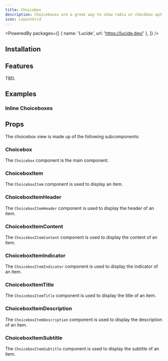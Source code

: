 ```yaml
---
title: Choicebox
description: Choiceboxes are a great way to show radio or checkbox options with a card style.
icon: LayoutGrid
---
```


<PoweredBy packages={[
  { name: 'Lucide', url: 'https://lucide.dev/' },
]} />

<Preview path="choicebox" />

## Installation

<Installer packageName="choicebox" />

## Features

TBD.

## Examples

### Inline Choiceboxes

<Preview path="choicebox-inline" />

## Props

The choicebox view is made up of the following subcomponents:

### Choicebox

The `Choicebox` component is the main component.

<AutoTypeTable path="node_modules/@repo/choicebox/index.tsx" name="ChoiceboxProps" />

### ChoiceboxItem

The `ChoiceboxItem` component is used to display an item.

<AutoTypeTable path="node_modules/@repo/choicebox/index.tsx" name="ChoiceboxItemProps" />

### ChoiceboxItemHeader

The `ChoiceboxItemHeader` component is used to display the header of an item.

<AutoTypeTable path="node_modules/@repo/choicebox/index.tsx" name="ChoiceboxItemHeaderProps" />

### ChoiceboxItemContent

The `ChoiceboxItemContent` component is used to display the content of an item.

<AutoTypeTable path="node_modules/@repo/choicebox/index.tsx" name="ChoiceboxItemContentProps" />

### ChoiceboxItemIndicator

The `ChoiceboxItemIndicator` component is used to display the indicator of an item.

<AutoTypeTable path="node_modules/@repo/choicebox/index.tsx" name="ChoiceboxItemIndicatorProps" />

### ChoiceboxItemTitle

The `ChoiceboxItemTitle` component is used to display the title of an item.

<AutoTypeTable path="node_modules/@repo/choicebox/index.tsx" name="ChoiceboxItemTitleProps" />

### ChoiceboxItemDescription

The `ChoiceboxItemDescription` component is used to display the description of an item.

<AutoTypeTable path="node_modules/@repo/choicebox/index.tsx" name="ChoiceboxItemDescriptionProps" />

### ChoiceboxItemSubtitle

The `ChoiceboxItemSubtitle` component is used to display the subtitle of an item.

<AutoTypeTable path="node_modules/@repo/choicebox/index.tsx" name="ChoiceboxItemSubtitleProps" />
